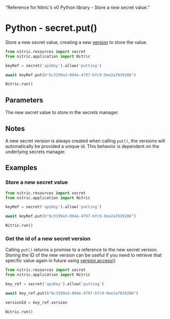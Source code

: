  "Reference for Nitric's v0 Python library - Store a new secret value."

# Python - secret.put()

Store a new secret value, creating a new [version](./secret-version) to store the value.

```python
from nitric.resources import secret
from nitric.application import Nitric

keyRef = secret('apiKey').allow('putting')

await keyRef.put(b"6c3199a3-094e-4797-bfc9-9ee2a7839286")

Nitric.run()
```

## Parameters

<Properties>
  <Property name="secret" required type="string | bytes">
    The new secret value to store in the secrets manager.
  </Property>
</Properties>

## Notes

A new secret version is always created when calling `put()`, the versions will automatically be provided a unique id. This behavior is dependent on the underlying secrets manager.

## Examples

### Store a new secret value

```python
from nitric.resources import secret
from nitric.application import Nitric

keyRef = secret('apiKey').allow('putting')

await keyRef.put(b"6c3199a3-094e-4797-bfc9-9ee2a7839286")

Nitric.run()
```

### Get the id of a new secret version

Calling `put()` returns a promise to a reference to the new secret version. Storing the ID of the new version can be useful if you need to retrieve that specific value again in future using [version.access()](./secret-version-access)

```python
from nitric.resources import secret
from nitric.application import Nitric

key_ref = secret('apiKey').allow('putting')

await key_ref.put(b"6c3199a3-094e-4797-bfc9-9ee2a7839286")

versionId = key_ref.version

Nitric.run()
```
